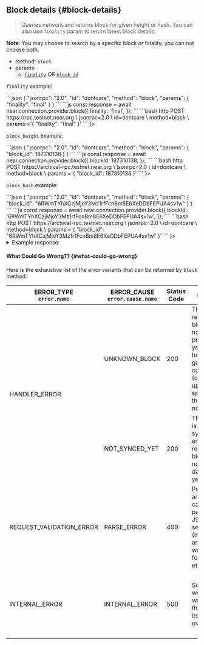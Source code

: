 

## Block details {#block-details}

> Queries network and returns block for given height or hash. You can also use
> `finality` param to return latest block details.

**Note**: You may choose to search by a specific block _or_ finality, you can not choose both.

- method: `block`
- params:
  - [`finality`](/api/rpc/setup#using-finality-param) _OR_ [`block_id`](/api/rpc/setup#using-block_id-param)

`finality` example:

<Tabs groupId="code-tabs">
  <TabItem value="json" label="JSON" default>
      ```json
      {
        "jsonrpc": "2.0",
        "id": "dontcare",
        "method": "block",
        "params": {
          "finality": "final"
        }
      }
      ```
  </TabItem>
  <TabItem value="js" label="JavaScript">
      ```js
      const response = await near.connection.provider.block({
        finality: 'final',
      });
      ```
  </TabItem>
  <TabItem value="http" label="HTTPie">
      ```bash
      http POST https://rpc.testnet.near.org \
        jsonrpc=2.0 \
        id=dontcare \
        method=block \
        params:='{
          "finality": "final"
        }'
      ```
  </TabItem>
  <TabItem value="Lantstool" label={<LantstoolLabel />}>
    <TryOutOnLantstool path="docs/5.api/rpc/block-chunk/get-latest-block.json" />
  </TabItem>
</Tabs>

`block_height` example:

<Tabs groupId="code-tabs">
  <TabItem value="json" label="JSON" default>
      ```json
      {
        "jsonrpc": "2.0",
        "id": "dontcare",
        "method": "block",
        "params": {
          "block_id": 187310138
        }
      }
      ```
  </TabItem>
  <TabItem value="js" label="JavaScript">
      ```js
      const response = await near.connection.provider.block({
        blockId: 187310138,
      });
      ```
  </TabItem>
  <TabItem value="http" label="HTTPie">
      ```bash
      http POST https://archival-rpc.testnet.near.org \
        jsonrpc=2.0 \
        id=dontcare \
        method=block \
        params:='{
          "block_id": 187310138
        }'
      ```
  </TabItem>
  <TabItem value="Lantstool" label={<LantstoolLabel />}>
    <TryOutOnLantstool path="docs/5.api/rpc/block-chunk/get-block-by-bloch-height.json" />
  </TabItem>
</Tabs>

`block_hash` example:

<Tabs groupId="code-tabs">
  <TabItem value="json" label="JSON" default>
      ```json
      {
        "jsonrpc": "2.0",
        "id": "dontcare",
        "method": "block",
        "params": {
          "block_id": "6RWmTYhXCzjMjoY3Mz1rfFcnBm8E6XeDDbFEPUA4sv1w"
        }
      }
      ```
  </TabItem>
  <TabItem value="js" label="JavaScript">
      ```js
      const response = await near.connection.provider.block({
        blockId: '6RWmTYhXCzjMjoY3Mz1rfFcnBm8E6XeDDbFEPUA4sv1w',
      });
      ```
  </TabItem>
  <TabItem value="http" label="HTTPie">
      ```bash
      http POST https://archival-rpc.testnet.near.org \
        jsonrpc=2.0 \
        id=dontcare \
        method=block \
        params:='{
          "block_id": "6RWmTYhXCzjMjoY3Mz1rfFcnBm8E6XeDDbFEPUA4sv1w"
        }'
      ```
  </TabItem>
  <TabItem value="Lantstool" label={<LantstoolLabel />}>
    <TryOutOnLantstool path="docs/5.api/rpc/block-chunk/get-block-by-bloch-hash.json" />
  </TabItem>
</Tabs>

<details>
  <summary>Example response:</summary>
    ```json
    {
      "jsonrpc": "2.0",
      "result": {
        "author": "node2",
        "chunks": [
          {
            "balance_burnt": "0",
            "bandwidth_requests": null,
            "chunk_hash": "CzPafxtJmM1FnRoasKWAVhceJzZzkz9RKUBQQ4kY9V1v",
            "congestion_info": {
              "allowed_shard": 1,
              "buffered_receipts_gas": "0",
              "delayed_receipts_gas": "0",
              "receipt_bytes": 0
            },
            "encoded_length": 308,
            "encoded_merkle_root": "6z9JwwtVfS5nRKcKeJxgzThRRs2wCNvbH88T3cuARe6W",
            "gas_limit": 1000000000000000,
            "gas_used": 0,
            "height_created": 187310138,
            "height_included": 187310138,
            "outcome_root": "11111111111111111111111111111111",
            "outgoing_receipts_root": "AChfy3dXeJjgD2w5zXkUTFb6w8kg3AYGnyyjsvc7hXLv",
            "prev_block_hash": "Wj6B3RTv73EWDNbSammRDeA9315RaPyRrJYmiP4nG4X",
            "prev_state_root": "cRMk2zd2bWC1oBfGowgMTpqW9L5SNG2FeE72yT1wpQA",
            "rent_paid": "0",
            "shard_id": 0,
            "signature": "ed25519:L1iCopW8gY5rqwfuZT8Y3bHHXvuvWT87X9rwdY6LmFi8LGZdMhj2CkQCXLGrzdfYXD8B54wPTM9TqJAHcKfFDyW",
            "tx_root": "CMwUsP8q4DTBUYxXm12jVwC8xTD8L1T1n3jdKLQVh6bm",
            "validator_proposals": [],
            "validator_reward": "0"
          },
          // ...other chunks...
        ],
        "header": {
          // ...header fields...
        }
      },
      "id": "dontcare"
    }
    ```
</details>

#### What Could Go Wrong?? {#what-could-go-wrong}

<ErrorSchemaDescription />

Here is the exhaustive list of the error variants that can be returned by `block` method:

<ErrorSchemaTable />
<table className="custom-stripe">
  <thead>
    <tr>
      <th>
        ERROR_TYPE
        <br />
        <code>error.name</code>
      </th>
      <th>
        ERROR_CAUSE
        <br />
        <code>error.cause.name</code>
      </th>
      <th>Status Code</th>
      <th>Reason</th>
      <th>Solution</th>
    </tr>
  </thead>
  <tbody>
    <tr>
      <td rowspan="2">HANDLER_ERROR</td>
      <td>UNKNOWN_BLOCK</td>
      <td>200</td>
      <td>
        The requested block has not been produced yet or it has been garbage-collected (cleaned up
        to save space on the RPC node)
      </td>
      <td>
        <ul>
          <li>Check that the requested block is legit</li>
          <li>
            If the block had been produced more than 5 epochs ago, try to send your request to{' '}
            <a
              href="https://near-nodes.io/intro/node-types#archival-node"
              target="_blank"
              rel="noopener noreferrer"
            >
              an archival node
            </a>
          </li>
        </ul>
      </td>
    </tr>
    <tr>
      <td>NOT_SYNCED_YET</td>
      <td>200</td>
      <td>The node is still syncing and the requested block is not in the database yet</td>
      <td>
        <ul>
          <li>Wait until the node finish syncing</li>
          <li>Send a request to a different node which is synced</li>
        </ul>
      </td>
    </tr>
    <tr className="stripe">
      <td>REQUEST_VALIDATION_ERROR</td>
      <td>PARSE_ERROR</td>
      <td>400</td>
      <td>
        Passed arguments can't be parsed by JSON RPC server (missing arguments, wrong format, etc.)
      </td>
      <td>
        <ul>
          <li>Check the arguments passed and pass the correct ones</li>
          <li>
            Check <code>error.cause.info</code> for more details
          </li>
        </ul>
      </td>
    </tr>
    <tr>
      <td>INTERNAL_ERROR</td>
      <td>INTERNAL_ERROR</td>
      <td>500</td>
      <td>Something went wrong with the node itself or overloaded</td>
      <td>
        <ul>
          <li>Try again later</li>
          <li>Send a request to a different node</li>
          <li>
            Check <code>error.cause.info</code> for more details
          </li>
        </ul>
      </td>
    </tr>
  </tbody>
</table>
